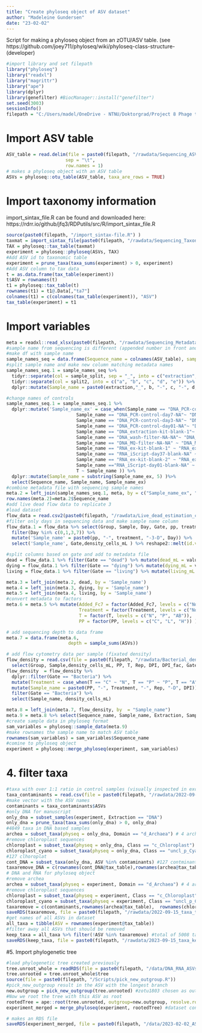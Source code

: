 ---
title: "Create phyloseq object of ASV dataset"
author: "Madeleine Gundersen"
date: "23-02-02"
---

Script for making a phyloseq object from an zOTU/ASV table.
(see https://github.com/joey711/phyloseq/wiki/phyloseq-class-structure-(developer)

```{r}
#import library and set filepath
library("phyloseq") 
library("readxl")
library("magrittr")
library("ape")
library(dplyr)
library(genefilter) #BiocManager::install("genefilter")
set.seed(3003)
sessionInfo()
filepath = "C:/Users/madel/OneDrive - NTNU/Doktorgrad/Project 8 Phage therapy and AB in semi-cont/R-analysis/GitHubScripts"
```

# Import ASV table
```{r}
ASV_table = read.delim(file = paste0(filepath, "/rawdata/Sequencing_ASV_table_DNA_RNA.txt"), 
                      sep = "\t",
                      row.names = 1)
# makes a phyloseq object with an ASV table
ASVs = phyloseq::otu_table(ASV_table, taxa_are_rows = TRUE)
```

# Import taxonomy information
import_sintax_file.R can be found and downloaded here: https://rdrr.io/github/jfq3/RDPutils/src/R/import_sintax_file.R
```{r}
source(paste0(filepath, "/import_sintax-file.R") ) 
taxmat = import_sintax_file(paste0(filepath, "/rawdata/Sequencing_Taxonomic_classification_ASVs_2022-09.sintax"), confidence = 0.8)
TAX = phyloseq::tax_table(taxmat)
experiment = phyloseq::phyloseq(ASVs, TAX)
#Add ASV id to taxonomic table
experiment = prune_taxa(taxa_sums(experiment) > 0, experiment) 
#Add ASV column to tax data
t = as.data.frame(tax_table(experiment))
t$ASV = rownames(t)
t1 = phyloseq::tax_table(t)
rownames(t1) = t1@.Data[,"ta7"]
colnames(t1) = c(colnames(tax_table(experiment)), "ASV")
tax_table(experiment) = t1
```

# Import variables 
```{r}
meta = readxl::read_xlsx(paste0(filepath, "/rawdata/Sequencing_Metadata_2023-02-02.xlsx") , sheet = 1) %>% as.data.frame
#sample name from sequencing is different (appended number in front and SXX in end)
#make df with sample name
sample_names_seq = data.frame(Sequence_name = colnames(ASV_table), sample_split  = colnames(ASV_table))
#split sample name and make new column matching metadata names
sample_names_seq.1 = sample_names_seq %>% 
  tidyr::separate(col = sample_split, sep = "_", into = c("extraction", "split2")) %>% 
  tidyr::separate(col = split2, into = c("a", "b", "c", "d", "e")) %>% 
  dplyr::mutate(Sample_name = paste0(extraction,"_", b, "-", c, "-", d, "-",e))

#change names of controls
sample_names_seq.1 = sample_names_seq.1 %>% 
  dplyr::mutate('Sample_name_ex' = case_when(Sample_name == "DNA_PCR-control-dayCN3-3"~ "DNA_PCR-control-dayCN3-3-CN1-7", 
                          Sample_name == "DNA_PCR-control-day7-NA"~ "DNA_PCR-control-day7", 
                          Sample_name == "DNA_PCR-control-day3-NA"~ "DNA_PCR-control-day3", 
                          Sample_name == "DNA_PCR-control-day01-NA"~ "DNA_PCR-control-day01", 
                          Sample_name == "DNA_extraction-kit-blank-1"~ "DNA_extraction kit blank 1", 
                          Sample_name == "DNA_wash-filter-NA-NA"~ "DNA_wash-filter", 
                          Sample_name == "DNA_MQ-filter-NA-NA" ~ "DNA_MQ-filter", 
                          Sample_name == "RNA_ex-kit-blank-1" ~ "RNA_extraction kit blank 1", 
                          Sample_name == "RNA_iScript-day37-blank-NA" ~ "RNA_iScript-day37-blank", 
                          Sample_name == "RNA_ex-kit-blank-2" ~ "RNA_extraction kit blank 2" , 
                          Sample_name =="RNA_iScript-day01-blank-NA" ~ "RNA_iScript-day01-blank", 
                          T ~ Sample_name )) %>% 
  dplyr::mutate(Sample_name = substring(Sample_name_ex, 5) )%>% 
  select(Sequence_name, Sample_name, Sample_name_ex)
#combine metadata file with sequencing sample names
meta.2 = left_join(sample_names_seq.1, meta, by = c("Sample_name_ex", "Sample_name"))
row.names(meta.2)=meta.2$Sequence_name
#add live dead flow data to replicate 3
#load dataset
flow_data = read.csv2(paste0(filepath, "/rawdata/Live_dead_estimation_clean_2022-07-22.csv"),  sep = ",")
#filter only days in sequencing data and make sample name column
flow_data.1 = flow_data %>% select(Group, Sample, Day, Gate, pp, treatment, density_cells_mL) %>% 
  filter(Day %in% c(0,1,3,7)) %>% 
  mutate('Sample_name' = paste0(pp, "-", treatment, "-3-D", Day)) %>% 
  select('Sample_name', Gate,density_cells_mL ) %>% reshape2::melt(id.var =c('Sample_name', "Gate")) 

#split columns based on gate and add to metadata file
dead = flow_data.1 %>% filter(Gate == "dead") %>% mutate(dead_mL = value) %>% select('Sample_name', dead_mL)
dying = flow_data.1 %>% filter(Gate == "dying") %>% mutate(dying_mL = value) %>% select('Sample_name', dying_mL)
living = flow_data.1 %>% filter(Gate == "living") %>% mutate(living_mL = value) %>% select('Sample_name', living_mL)

meta.3 = left_join(meta.2, dead, by = 'Sample_name') 
meta.4 = left_join(meta.3, dying, by = 'Sample_name') 
meta.5 = left_join(meta.4, living, by = 'Sample_name') 
#convert metadata to factors
meta.6 = meta.5 %>% mutate(Added_Fc7 = factor(Added_Fc7, levels = c("No", "Low", "High" )), 
                           Treatment = factor(Treatment, levels = c("None", "Phage", "AB")) , 
                           T = factor(T, levels = c("N", "P", "AB")), 
                           PP = factor(PP, levels = c("C", "L", "H")) ) 

# add sequencing depth to data frame
meta.7 = data.frame(meta.6, 
                       depth = sample_sums(ASVs)) 

# add flow cytometry data per sample (fixated density)
flow_density = read.csv(file = paste0(filepath, "/rawdata/Bacterial_density_fixated_cells_clean-nooutliers_2022-11-30.csv")) %>% 
  select(Group, Sample,density_cells_mL, PP, T, Rep, DPI, DPI_fac, Gate) 
flow_density  = flow_density %>% 
  dplyr::filter(Gate == "Bacteria") %>% 
  mutate(Treatment = case_when(T == "C" ~ "N", T == "P" ~ "P", T == "A" ~ "AB") ) %>% 
  mutate(Sample_name = paste0(PP, "-", Treatment, "-", Rep, "-D", DPI)) %>% 
  filter(Gate == "Bacteria") %>% 
  select(Sample_name, density_cells_mL)

meta.8 = left_join(meta.7, flow_density, by  = "Sample_name")
meta.9 = meta.8 %>% select(Sequence_name, Sample_name, Extraction, Sample_type, Added_Fc7, Treatment, PP, T, Rep, DPI, dead_mL, dying_mL, living_mL, density_cells_mL, depth)
#create sample data in phyloseq format
sam_variables = phyloseq::sample_data(meta.9)
#make rownames the sample name to match ASV table
rownames(sam_variables) = sam_variables$Sequence_name
#comine to phyloseq object
experiment = phyloseq::merge_phyloseq(experiment, sam_variables)
```

# 4. filter taxa 
```{r}
#taxa with over 1:1 ratio in control samples (visually inspected in excel file)
taxa_contaminants = read.csv(file = paste0(filepath, "/rawdata/2022-09-15_Sequencing_16SrDNA-RNA_ASV-contaminants.txt" ))
#make vector with the ASV names
contaminants = taxa_contaminants$ASVs
#only DNA for manuscript
only_dna = subset_samples(experiment, Extraction == "DNA")
only_dna = prune_taxa(taxa_sums(only_dna) > 0, only_dna) 
#4849 taxa in DNA based samples
archea = subset_taxa(physeq = only_dna, Domain == "d_Archaea") # 4 archea in dataset 
#remove chloroplast sequences
chloroplast = subset_taxa(physeq = only_dna, Class == "c_Chloroplast") #88 taxa
chloroplast_cyano = subset_taxa(physeq = only_dna, Class == "uncl_p_Cyanobacteria/Chloroplast") # 39 taxa
#127 clhoroplat
cont_DNA = subset_taxa(only_dna, ASV %in% contaminants) #127 contminants
taxaremove_DNA = c(rownames(cont_DNA@tax_table),rownames(archea@tax_table),  rownames(chloroplast@tax_table), rownames(chloroplast_cyano@tax_table) )
# DNA and RNA for phyloseq object
#remove archea
archea = subset_taxa(physeq = experiment, Domain == "d_Archaea") # 4 archea in dataset 
#remove chloroplast sequences
chloroplast = subset_taxa(physeq = experiment, Class == "c_Chloroplast") #105 taxa
chloroplast_cyano = subset_taxa(physeq = experiment, Class == "uncl_p_Cyanobacteria/Chloroplast") # 50 taxa
taxaremove = c(contaminants,rownames(archea@tax_table),  rownames(chloroplast@tax_table), rownames(chloroplast_cyano@tax_table) ) #286 taxa
saveRDS(taxaremove, file = paste0(filepath, "/rawdata/2022-09-15_taxa_to_remove.RDS"))
#get names of all ASVs in dataset
all_taxa = tibble(ASV = rownames(experiment@tax_table))
#filter away all ASVs that should be removed
keep_taxa = all_taxa %>% filter(!ASV %in% taxaremove) #total of 5008 taxa left
saveRDS(keep_taxa, file = paste0(filepath, "/rawdata/2023-09-15_taxa_keep.RDS"))
```

#5. Import phylogenetic tree 
```{r}
#load phylogenetic tree created previously 
tree.unroot_whole = readRDS(file = paste0(filepath, "/data/DNA_RNA_ASVs/2022-09-16_zOTU_phytree.RDS"))
tree.unrooted = tree.unroot_whole$tree
source(file = paste0(filepath, "/Scripts/pick_new_outgroup.R"))
#pick_new_outgroup result in the ASV with the longest branch 
new.outgroup = pick_new_outgroup(tree.unrooted) #zotu1803 chosen as outgroup
#Now we root the tree with this ASV as root
rootedTree = ape::root(tree.unrooted, outgroup=new.outgroup, resolve.root=TRUE)
experiment_merged = merge_phyloseq(experiment, rootedTree) #dataset contains 5008 taxa
```

```{r}
# makes an RDS file 
saveRDS(experiment_merged, file = paste0(filepath, "/data/2023-02-02_ASV_raw_dataset_rna_dna.rds") ) 
```
